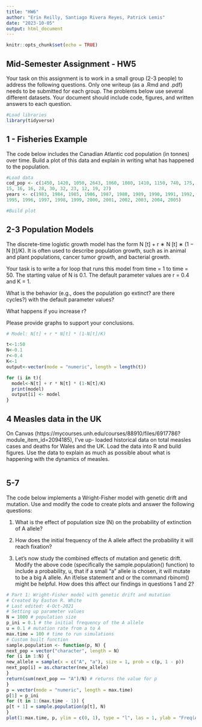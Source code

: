 ---
title: "HW6"
author: "Erin Reilly, Santiago Rivera Reyes, Patrick Lemis"
date: "2023-10-05"
output: html_document
---

```{r setup, include=FALSE}
knitr::opts_chunk$set(echo = TRUE)
```

## Mid-Semester Assignment - HW5
Your task on this assignment is to work in a small group (2-3 people) to address the following questions. Only
one writeup (as a .Rmd and .pdf) needs to be submitted for each group. The problems below use several
different datasets. Your document should include code, figures, and written answers to each question.


```{r}
#Load libraries
library(tidyverse)

```

## 1 - Fisheries Example

The code below includes the Canadian Atlantic cod population (in tonnes) over time. Build a plot of this
data and explain in writing what has happened to the population.

```{r}
#Load data
cod_pop <- c(1450, 1420, 1050, 2643, 1060, 1080, 1410, 1150, 740, 175, 43, 10, 12,
15, 16, 16, 28, 30, 32, 23, 12, 19, 27)
years <- c(1983, 1984, 1985, 1986, 1987, 1988, 1989, 1990, 1991, 1992, 1993, 1994,
1995, 1996, 1997, 1998, 1999, 2000, 2001, 2002, 2003, 2004, 2005)

#Build plot


```


## 2-3 Population Models

The discrete-time logistic growth model has the form N [t] + r ∗ N [t] ∗ (1 − N [t]/K). It is often used to describe population growth, such as in animal and plant populations, cancer tumor growth, and bacterial growth. 

Your task is to write a for loop that runs this model from time = 1 to time = 50. The starting value of N is 0.1. The default parameter values are r = 0.4 and K = 1. 

What is the behavior (e.g., does the population go extinct? are there cycles?) with the default parameter values? 

What happens if you increase r? 

Please provide graphs to support your conclusions.

```{r}
# Model: N[t] + r * N[t] * (1-N[t]/K)

t<-1:50
N<-0.1
r<-0.4
K<-1
output<-vector(mode = "numeric", length = length(t))

for (i in t){
  model<-N[t] + r * N[t] * (1-N[t]/K)
  print(model)
  output[i] <- model
}


```

## 4 Measles data in the UK

On Canvas (https://mycourses.unh.edu/courses/88910/files/6917786?module_item_id=2094185), I’ve up- loaded historical data on total measles cases and deaths for Wales and the UK. Load the data into R and build figures. Use the data to explain as much as possible about what is happening with the dynamics of measles.

```{r}



```

## 5-7

The code below implements a Wright-Fisher model with genetic drift and mutation. Use and modify the code to create plots and answer the following questions:

1. What is the effect of population size (N) on the probability of extinction of A allele?

2. How does the initial frequency of the A allele affect the probability it will reach fixation?

3. Let’s now study the combined effects of mutation and genetic
drift. Modify the above code (specifically the sample.population() function) to include a probability, u, that if a small “a” allele is chosen, it will mutate to be a big A allele. An if/else statement and or the command rbinom() might be helpful. How does this affect our findings in questions 1 and 2?

```{r}
# Part 1: Wright-Fisher model with genetic drift and mutation
# Created by Easton R. White
# Last edited: 4-Oct-2021
# Setting up parameter values
N = 1000 # population size
p_ini = 0.1 # the initial frequency of the A allele
u = 0.1 # mutation rate from a to A
max.time = 100 # time to run simulations
# Custom built function
sample.population <- function(p, N) {
next_pop = vector("character", length = N)
for (i in 1:N) {
new_allele = sample(x = c("A", "a"), size = 1, prob = c(p, 1 - p))
next_pop[i] = as.character(new_allele)
}
return(sum(next_pop == "A")/N) # returns the value for p
}
p = vector(mode = "numeric", length = max.time)
p[1] = p_ini
for (t in 1:(max.time - 1)) {
p[t + 1] = sample.population(p[t], N)
}
plot(1:max.time, p, ylim = c(0, 1), type = "l", las = 1, ylab = "Freq(A)", xlab = "Time")

```

